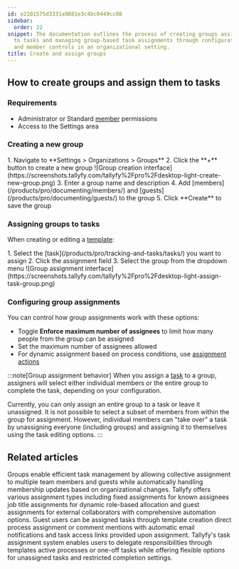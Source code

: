 ```yaml
---
id: e2101575d3331a9881e3c4bc0449cc08
sidebar:
  order: 22
snippet: The documentation outlines the process of creating groups assigning them
  to tasks and managing group-based task assignments through configuration options
  and member controls in an organizational setting.
title: Create and assign groups
---
```



## How to create groups and assign them to tasks

### Requirements
- Administrator or Standard [member](/products/pro/documenting/members/) permissions
- Access to the Settings area

### Creating a new group

<Steps>
1. Navigate to **Settings > Organizations > Groups**
2. Click the **+** button to create a new group
   ![Group creation interface](https://screenshots.tallyfy.com/tallyfy%2Fpro%2Fdesktop-light-create-new-group.png)
3. Enter a group name and description
4. Add [members](/products/pro/documenting/members/) and [guests](/products/pro/documenting/guests/) to the group
5. Click **Create** to save the group
</Steps>

### Assigning groups to tasks

When creating or editing a [template](/products/pro/documenting/templates/):

<Steps>
1. Select the [task](/products/pro/tracking-and-tasks/tasks/) you want to assign
2. Click the assignment field
3. Select the group from the dropdown menu
   ![Group assignment interface](https://screenshots.tallyfy.com/tallyfy%2Fpro%2Fdesktop-light-assign-task-group.png)
</Steps>

### Configuring group assignments

You can control how group assignments work with these options:

- Toggle **Enforce maximum number of assignees** to limit how many people from the group can be assigned
- Set the maximum number of assignees allowed
- For dynamic assignment based on process conditions, use [assignment actions](/products/pro/documenting/templates/automations/actions/asignment-actions/)

:::note[Group assignment behavior]
When you assign a [task](/products/pro/tracking-and-tasks/tasks/) to a group, assigners will select either individual members or the entire group to complete the task, depending on your configuration.

Currently, you can only assign an entire group to a task or leave it unassigned. It is not possible to select a subset of members from within the group for assignment. However, individual members can "take over" a task by unassigning everyone (including groups) and assigning it to themselves using the task editing options.
:::


## Related articles
<CardGrid>
<LinkTitleCard header="<b>Documenting > Groups</b>" href="/products/pro/documenting/groups/" > Groups enable efficient task management by allowing collective assignment to multiple team members and guests while automatically handling membership updates based on organizational changes. </LinkTitleCard>
<LinkTitleCard header="<b>Edit Templates > Understanding assignment types</b>" href="/products/pro/documenting/templates/edit-templates/understanding-assignment-types/" > Tallyfy offers various assignment types including fixed assignments for known assignees job title assignments for dynamic role-based allocation and guest assignments for external collaborators with comprehensive automation options. </LinkTitleCard>
<LinkTitleCard header="<b>Guests > Assign tasks to guests</b>" href="/products/pro/documenting/guests/how-can-i-assign-tasks-to-guest-users-in-tallyfy/" > Guest users can be assigned tasks through template creation direct process assignment or comment mentions with automatic email notifications and task access links provided upon assignment. </LinkTitleCard>
<LinkTitleCard header="<b>Edit Task > Assign members or guests after launching</b>" href="/products/pro/tracking-and-tasks/tasks/edit-task/how-can-i-assign-members-to-tasks-in-tallyfy/" > Tallyfy's task assignment system enables users to delegate responsibilities through templates active processes or one-off tasks while offering flexible options for unassigned tasks and restricted completion settings. </LinkTitleCard>
</CardGrid>